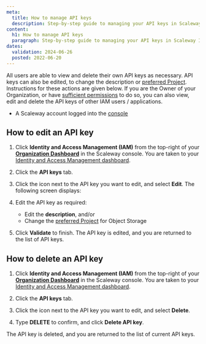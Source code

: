 ```yaml
---
meta:
  title: How to manage API keys
  description: Step-by-step guide to managing your API keys in Scaleway IAM.
content:
  h1: How to manage API keys
  paragraph: Step-by-step guide to managing your API keys in Scaleway IAM.
dates:
  validation: 2024-06-26
  posted: 2022-06-20
---
```


All users are able to view and delete their own API keys as necessary. API keys can also be edited, to change the description or [preferred Project](/identity-and-access-management/iam/api-cli/using-api-key-object-storage/). Instructions for these actions are given below. If you are the Owner of your Organization, or have [sufficient permissions](/identity-and-access-management/iam/reference-content/permission-sets/) to do so, you can also view, edit and delete the API keys of other IAM users / applications.

<Macro id="requirements" />

- A Scaleway account logged into the [console](https://console.scaleway.com/)

## How to edit an API key

1. Click **Identity and Access Management (IAM)** from the top-right of your [**Organization Dashboard**](https://console.scaleway.com/organization/) in the Scaleway console. You are taken to your [Identity and Access Management dashboard](https://console.scaleway.com/iam/users/).
    <Lightbox src="scaleway-iam-users-dashboard.webp" alt="" />

2. Click the **API keys** tab.
3. Click the <Icon name="more" /> icon next to the API key you want to edit, and select **Edit**. The following screen displays:
    <Lightbox src="scaleway-edit-api-key.webp" alt="" />

4. Edit the API key as required:
    - Edit the **description**, and/or
    - Change the [preferred Project](/identity-and-access-management/iam/concepts/#preferred-project) for Object Storage
5. Click **Validate** to finish. The API key is edited, and you are returned to the list of API keys.

## How to delete an API key

1. Click **Identity and Access Management (IAM)** from the top-right of your [**Organization Dashboard**](https://console.scaleway.com/organization/) in the Scaleway console. You are taken to your [Identity and Access Management dashboard](https://console.scaleway.com/iam/users/).
    <Lightbox src="scaleway-iam-users-dashboard.webp" alt="" />

2. Click the **API keys** tab.
3. Click the <Icon name="more" /> icon next to the API key you want to edit, and select **Delete**.
4. Type **DELETE** to confirm, and click **Delete API key**.

The API key is deleted, and you are returned to the list of current API keys.


